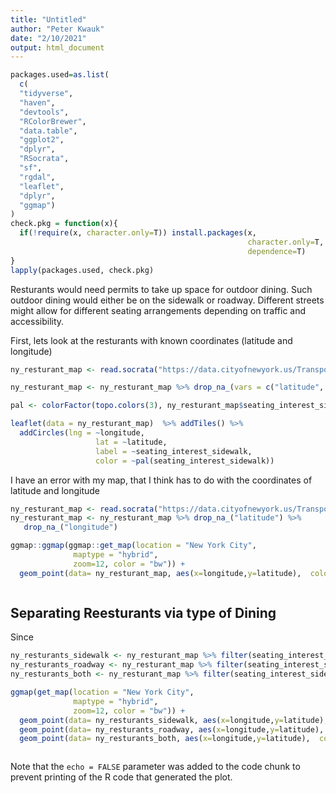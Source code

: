 ```yaml
---
title: "Untitled"
author: "Peter Kwauk"
date: "2/10/2021"
output: html_document
---
```


```r
packages.used=as.list(
  c(
  "tidyverse",
  "haven",
  "devtools",
  "RColorBrewer",
  "data.table",
  "ggplot2",
  "dplyr", 
  "RSocrata", 
  "sf", 
  "rgdal",
  "leaflet",
  "dplyr",
  "ggmap")
)
check.pkg = function(x){
  if(!require(x, character.only=T)) install.packages(x, 
                                                     character.only=T,
                                                     dependence=T)
}
lapply(packages.used, check.pkg)
```


Resturants would need permits to take up space for outdoor dining. Such outdoor dining would either be on the sidewalk or roadway. Different streets might allow for different seating arrangements depending on traffic and accessibility.

First, lets look at the resturants with known coordinates (latitude and longitude)

```r
ny_resturant_map <- read.socrata("https://data.cityofnewyork.us/Transportation/Open-Restaurant-Applications/pitm-atqc")

ny_resturant_map <- ny_resturant_map %>% drop_na_(vars = c("latitude", "longitude")) 

pal <- colorFactor(topo.colors(3), ny_resturant_map$seating_interest_sidewalk)

leaflet(data = ny_resturant_map)  %>% addTiles() %>%
  addCircles(lng = ~longitude,
                   lat = ~latitude, 
                   label = ~seating_interest_sidewalk,
                   color = ~pal(seating_interest_sidewalk))

```

I have an error with my map, that I think has to do with the coordinates of latitude and longitude

```r
ny_resturant_map <- read.socrata("https://data.cityofnewyork.us/Transportation/Open-Restaurant-Applications/pitm-atqc")
ny_resturant_map <- ny_resturant_map %>% drop_na_("latitude") %>%
   drop_na_("longitude")

ggmap::ggmap(ggmap::get_map(location = "New York City", 
              maptype = "hybrid",
              zoom=12, color = "bw")) + 
  geom_point(data= ny_resturant_map, aes(x=longitude,y=latitude),  color='red')



```



## Separating Reesturants via type of Dining

Since 

```r
ny_resturants_sidewalk <- ny_resturant_map %>% filter(seating_interest_sidewalk == "sidewalk")
ny_resturants_roadway <- ny_resturant_map %>% filter(seating_interest_sidewalk == "roadway")
ny_resturants_both <- ny_resturant_map %>% filter(seating_interest_sidewalk == "both")

ggmap(get_map(location = "New York City", 
              maptype = "hybrid",
              zoom=12, color = "bw")) + 
  geom_point(data= ny_resturants_sidewalk, aes(x=longitude,y=latitude),  color='blue') +
  geom_point(data= ny_resturants_roadway, aes(x=longitude,y=latitude),  color='green') +
  geom_point(data= ny_resturants_both, aes(x=longitude,y=latitude),  color='red')



```

Note that the `echo = FALSE` parameter was added to the code chunk to prevent printing of the R code that generated the plot.
